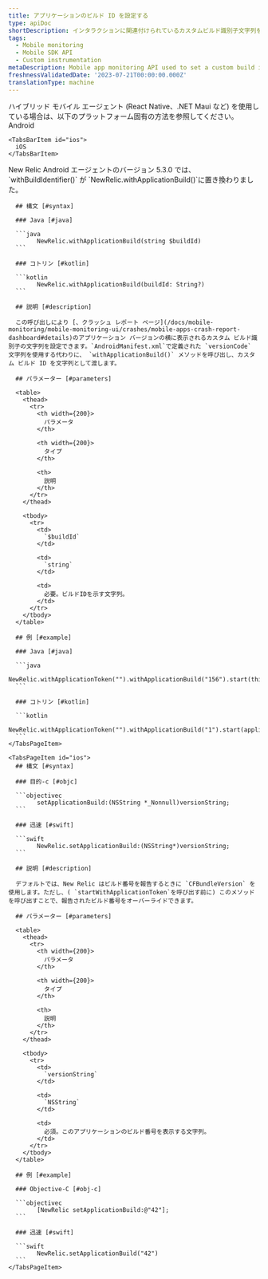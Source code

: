 ```yaml
---
title: アプリケーションのビルド ID を設定する
type: apiDoc
shortDescription: インタラクションに関連付けられているカスタムビルド識別子文字列を設定します。
tags:
  - Mobile monitoring
  - Mobile SDK API
  - Custom instrumentation
metaDescription: Mobile app monitoring API used to set a custom build identifier string that is associated with an interaction.
freshnessValidatedDate: '2023-07-21T00:00:00.000Z'
translationType: machine
---
```


<Callout variant="important">
  ハイブリッド モバイル エージェント (React Native、.NET Maui など) を使用している場合は、以下のプラットフォーム固有の方法を参照してください。
</Callout>

<Tabs>
  <TabsBar>
    <TabsBarItem id="android">
      Android
    </TabsBarItem>

    <TabsBarItem id="ios">
      iOS
    </TabsBarItem>
  </TabsBar>

  <TabsPages>
    <TabsPageItem id="android">
      <Callout variant="important">
        New Relic Android エージェントのバージョン 5.3.0 では、 `withBuildIdentifier()` が `NewRelic.withApplicationBuild()`に置き換わりました。
      </Callout>

      ## 構文 [#syntax]

      ### Java [#java]

      ```java
            NewRelic.withApplicationBuild(string $buildId)
      ```

      ### コトリン [#kotlin]

      ```kotlin
            NewRelic.withApplicationBuild(buildId: String?)
      ```

      ## 説明 [#description]

      この呼び出しにより [、クラッシュ レポート ページ](/docs/mobile-monitoring/mobile-monitoring-ui/crashes/mobile-apps-crash-report-dashboard#details)のアプリケーション バージョンの横に表示されるカスタム ビルド識別子の文字列を設定できます。`AndroidManifest.xml`で定義された `versionCode` 文字列を使用する代わりに、 `withApplicationBuild()` メソッドを呼び出し、カスタム ビルド ID を文字列として渡します。

      ## パラメーター [#parameters]

      <table>
        <thead>
          <tr>
            <th width={200}>
              パラメータ
            </th>

            <th width={200}>
              タイプ
            </th>

            <th>
              説明
            </th>
          </tr>
        </thead>

        <tbody>
          <tr>
            <td>
              `$buildId`
            </td>

            <td>
              `string`
            </td>

            <td>
              必要。ビルドIDを示す文字列。
            </td>
          </tr>
        </tbody>
      </table>

      ## 例 [#example]

      ### Java [#java]

      ```java
            NewRelic.withApplicationToken("").withApplicationBuild("156").start(this.getApplication());
      ```

      ### コトリン [#kotlin]

      ```kotlin
            NewRelic.withApplicationToken("").withApplicationBuild("1").start(applicationContext)
      ```
    </TabsPageItem>

    <TabsPageItem id="ios">
      ## 構文 [#syntax]

      ### 目的-c [#objc]

      ```objectivec
            setApplicationBuild:(NSString *_Nonnull)versionString;
      ```

      ### 迅速 [#swift]

      ```swift
            NewRelic.setApplicationBuild:(NSString*)versionString;
      ```

      ## 説明 [#description]

      デフォルトでは、New Relic はビルド番号を報告するときに `CFBundleVersion` を使用します。ただし、( `startWithApplicationToken`を呼び出す前に) このメソッドを呼び出すことで、報告されたビルド番号をオーバーライドできます。

      ## パラメーター [#parameters]

      <table>
        <thead>
          <tr>
            <th width={200}>
              パラメータ
            </th>

            <th width={200}>
              タイプ
            </th>

            <th>
              説明
            </th>
          </tr>
        </thead>

        <tbody>
          <tr>
            <td>
              `versionString`
            </td>

            <td>
              `NSString`
            </td>

            <td>
              必須。このアプリケーションのビルド番号を表示する文字列。
            </td>
          </tr>
        </tbody>
      </table>

      ## 例 [#example]

      ### Objective-C [#obj-c]

      ```objectivec
            [NewRelic setApplicationBuild:@"42"];
      ```

      ### 迅速 [#swift]

      ```swift
            NewRelic.setApplicationBuild("42")
      ```
    </TabsPageItem>
  </TabsPages>
</Tabs>